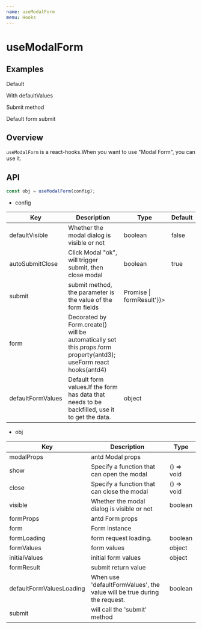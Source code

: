 ```yaml
---
name: useModalForm
menu: Hooks
---
```




# useModalForm

## Examples

Default
<Example name="sunflower-antd-modal-form/Example1" />

With defaultValues
<Example name="sunflower-antd-modal-form/Example2" />

Submit method
<Example name="sunflower-antd-modal-form/Example3" />

Default form submit
<Example name="sunflower-antd-modal-form/Example4" />

## Overview

`useModalForm` is a react-hooks.When you want to use "Modal Form", you can use it.


## API

```jsx
const obj = useModalForm(config);
```

- config

<table>
  <thead>
    <tr>
      <th>Key</th>
      <th>Description</th>
      <th>Type</th>
      <th>Default</th>
    </tr>
  </thead>
  <tbody>
    <tr>
      <td>defaultVisible</td>
      <td>Whether the modal dialog is visible or not</td>
      <td>boolean</td>
      <td>false</td>
    </tr>
     <tr>
      <td>autoSubmitClose</td>
      <td>Click Modal "ok", will trigger submit, then close modal</td>
      <td>boolean</td>
      <td>true</td>
    </tr>
    <tr>
      <td>submit</td>
      <td>submit method, the parameter is the value of the form fields</td>
      <td dangerouslySetInnerHTML={{__html: '(formValues) => Promise<formResult> | formResult'}}></td>
      <td></td>
    </tr>
    <tr>
      <td>form</td>
      <td>Decorated by Form.create() will be automatically set this.props.form property(antd3); useForm react hooks(antd4)</td>
      <td></td>
      <td></td>
    </tr>
    <tr>
      <td>defaultFormValues</td>
      <td>Default form values.If the form has data that needs to be backfilled, use it to get the data.</td>
      <td>object</td>
      <td dangerouslySetInnerHTML={{__html: '{}'}}></td>
    </tr>
  </tbody>
</table>


- obj

<table>
  <thead>
    <tr>
      <th>Key</th>
      <th>Description</th>
      <th>Type</th>
    </tr>
  </thead>
  <tbody>
    <tr>
      <td>modalProps</td>
      <td>antd Modal props</td>
      <td></td>
    </tr>
    <tr>
      <td>show</td>
      <td>Specify a function that can open the modal</td>
      <td>() => void</td>
    </tr>
    <tr>
      <td>close</td>
      <td>Specify a function that can close the modal</td>
      <td>() => void</td>
    </tr>
    <tr>
      <td>visible</td>
      <td>Whether the modal dialog is visible or not</td>
      <td>boolean</td>
    </tr>
     <tr>
      <td>formProps</td>
      <td>antd Form props</td>
      <td></td>
    </tr>
    <tr>
      <td>form</td>
      <td>Form instance</td>
      <td></td>
    </tr>
    <tr>
      <td>formLoading</td>
      <td>form request loading.</td>
      <td>boolean</td>
    </tr>
    <tr>
      <td>formValues</td>
      <td>form values</td>
      <td>object</td>
    </tr>
    <tr>
      <td>initialValues</td>
      <td>initial form values</td>
      <td>object</td>
    </tr>
    <tr>
      <td>formResult</td>
      <td>submit return value</td>
      <td></td>
    </tr>
    <tr>
      <td>defaultFormValuesLoading</td>
      <td>When use 'defaultFormValues', the value will be true during the request.</td>
      <td>boolean</td>
    </tr>
    <tr>
      <td>submit</td>
      <td>will call the 'submit' method</td>
      <td></td>
    </tr>
  </tbody>
</table>